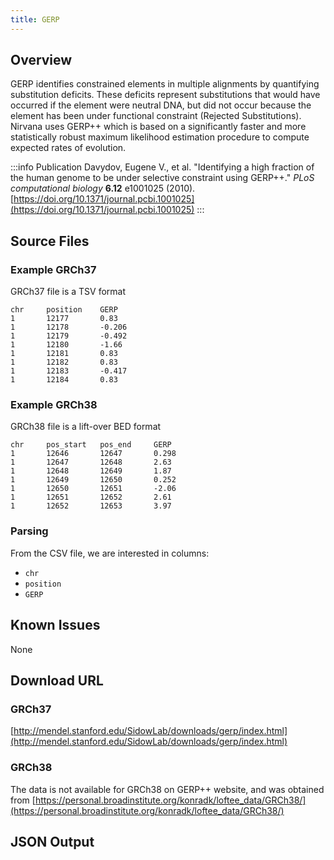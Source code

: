 ```yaml
---
title: GERP
---
```



## Overview
GERP identifies constrained elements in multiple alignments by quantifying substitution deficits.
These deficits represent substitutions that would have occurred if the element were neutral DNA, but did not occur because the element has been under functional constraint (Rejected Substitutions).
Nirvana uses GERP++ which is based on a significantly faster and more statistically robust maximum likelihood estimation procedure to compute expected rates of evolution.


:::info Publication
Davydov, Eugene V., et al. "Identifying a high fraction of the human genome to be under selective constraint using GERP++." *PLoS computational biology* **6.12** e1001025 (2010). [https://doi.org/10.1371/journal.pcbi.1001025](https://doi.org/10.1371/journal.pcbi.1001025)
:::

## Source Files

### Example GRCh37
GRCh37 file is a TSV format
```tsv
chr     position    GERP
1       12177       0.83
1       12178       -0.206
1       12179       -0.492
1       12180       -1.66
1       12181       0.83
1       12182       0.83
1       12183       -0.417
1       12184       0.83
```

### Example GRCh38
GRCh38 file is a lift-over BED format
```tsv
chr     pos_start   pos_end     GERP
1       12646       12647       0.298
1       12647       12648       2.63
1       12648       12649       1.87
1       12649       12650       0.252
1       12650       12651       -2.06
1       12651       12652       2.61
1       12652       12653       3.97
```


### Parsing

From the CSV file, we are interested in columns:
* `chr`
* `position`
* `GERP`

## Known Issues
None

## Download URL
### GRCh37
[http://mendel.stanford.edu/SidowLab/downloads/gerp/index.html](http://mendel.stanford.edu/SidowLab/downloads/gerp/index.html)

### GRCh38
The data is not available for GRCh38 on GERP++ website, and was obtained from [https://personal.broadinstitute.org/konradk/loftee_data/GRCh38/](https://personal.broadinstitute.org/konradk/loftee_data/GRCh38/)

## JSON Output

<JSON />
